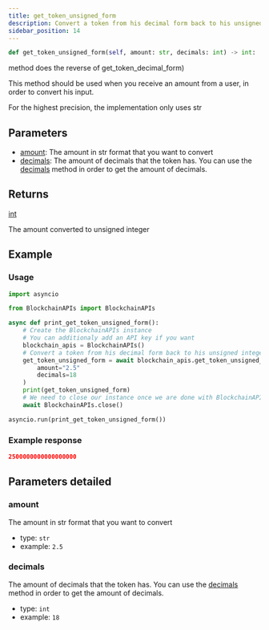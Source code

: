 ```yaml
---
title: get_token_unsigned_form
description: Convert a token from his decimal form back to his unsigned integer form (this
sidebar_position: 14
---
```



```py
def get_token_unsigned_form(self, amount: str, decimals: int) -> int:
```
method does the reverse of get_token_decimal_form)

This method should be used when you receive an amount from a user, in order to convert his
input.

For the highest precision, the implementation only uses str

## Parameters

 - [amount](#amount): The amount in str format that you want to convert
 - [decimals](#decimals): The amount of decimals that the token has. You can use the [decimals](/docs/python-sdk/blockchain-apis/decimals)
method in order to get the amount of decimals.

## Returns

<CodeBlock language="python">
    <a href="/docs/python-sdk/models/int">int</a>
</CodeBlock>

The amount converted to unsigned integer
## Example

### Usage

```py
import asyncio

from BlockchainAPIs import BlockchainAPIs

async def print_get_token_unsigned_form():
    # Create the BlockchainAPIs instance
    # You can additionaly add an API key if you want
    blockchain_apis = BlockchainAPIs()
    # Convert a token from his decimal form back to his unsigned integer form (this
    get_token_unsigned_form = await blockchain_apis.get_token_unsigned_form(
        amount="2.5"
        decimals=18
    )
    print(get_token_unsigned_form)
    # We need to close our instance once we are done with BlockchainAPIs
    await BlockchainAPIs.close()

asyncio.run(print_get_token_unsigned_form())
```

### Example response


```json
2500000000000000000
```
## Parameters detailed
### amount

The amount in str format that you want to convert
- type: `str`
- example: `2.5`

### decimals

The amount of decimals that the token has. You can use the [decimals](/docs/python-sdk/blockchain-apis/decimals)
method in order to get the amount of decimals.
- type: `int`
- example: `18`

